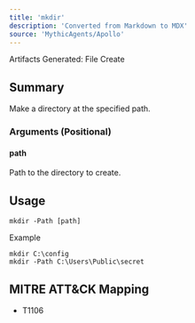 ```yaml
---
title: 'mkdir'
description: 'Converted from Markdown to MDX'
source: 'MythicAgents/Apollo'
---
```


<Note>Artifacts Generated: File Create</Note>

## Summary
Make a directory at the specified path.

### Arguments (Positional)
#### path
Path to the directory to create.

## Usage
```
mkdir -Path [path]
```
Example
```
mkdir C:\config
mkdir -Path C:\Users\Public\secret
```

## MITRE ATT&CK Mapping

- T1106